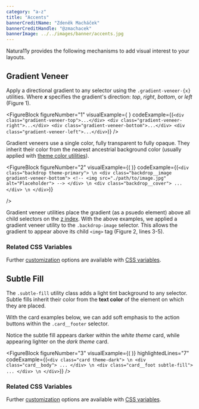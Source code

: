 ```yaml
---
category: "a-z"
title: "Accents"
bannerCreditName: "Zdeněk Macháček"
bannerCreditHandle: "@zmachacek" 
bannerImage: ../../images/banner/accents.jpg
---
```



<TextBlock>

Natura11y provides the following mechanisms to add visual interest to your layouts. 

</TextBlock>

<Divider id="gradientVeneer" />

<TextBlock>

## Gradient Veneer

Apply a directional gradient to any selector using the `.gradient-veneer-{x}` utilities. Where ***x*** specifies the gradient's direction: *top*, *right*, *bottom*, or *left* (Figure 1).
	
</TextBlock>

<FigureBlock
    figureNumber="1"
    visualExample={
        <GradientVeneerDirections />
    }
    codeExample={(`
        <div class="gradient-veneer-top">...</div>
        <div class="gradient-veneer-right">...</div>
        <div class="gradient-veneer-bottom">...</div>
        <div class="gradient-veneer-left">...</div>
    `)}
/>

<TextBlock>

Gradient veneers use a single color, fully transparent to fully opaque. They inherit their color from the nearest ancestrial background color (usually applied with <a href="#1">theme color utilities</a>).

</TextBlock>

<FigureBlock
    figureNumber="2"
    visualExample={(
        <GradientVeneerThemes />
    )}
    codeExample={(`
        <div class="backdrop theme-primary"> \n
            <div class="backdrop__image gradient-veneer-bottom">
                <!-- <img src="./path/to/image.jpg" alt="Placeholder"> -->
            </div> \n
            <div class="backdrop__cover">
                ...
            </div> \n
        </div>
    `)}
    
/>

<TextBlock>

Gradient veneer utilities place the gradient (as a psuedo element) above all child selectors on the <a href="https://developer.mozilla.org/en-US/docs/Web/CSS/z-index" target="_blank">z index</a>. With the above examples, we applied a gradient veneer utility to the `.backdrop-image` selector. This allows the gradient to appear above its child `<img>` tag (Figure 2, lines 3-5).

</TextBlock>

<TextBlock>

### Related CSS Variables

Further <a href="/docs/customization/#customizableCDN">customization</a> options are available with <a href="/docs/customization/#cp_gradient-veneer">CSS variables</a>.
	
</TextBlock>

<Divider id="subtleFill" />

<TextBlock>

## Subtle Fill

The `.subtle-fill` utility class adds a light tint background to any selector. Subtle fills inherit their color from the **text color** of the element on which they are placed.

With the card examples below, we can add soft emphasis to the action buttons within the `.card__footer` selector.

Notice the subtle fill appears darker within the *white theme* card, while appearing lighter on the *dark theme* card.

</TextBlock>

<FigureBlock
    figureNumber="3"
    visualExample={(
        <SubtleFill />
    )}
    highlightedLines="7"
    codeExample={(`
    <div class="card theme-dark"> \n
        <div class="card__body">
            ...
        </div> \n
        <div class="card__foot subtle-fill">
            ...
        </div> \n
    </div>
    `)}
/>

<TextBlock>

### Related CSS Variables

Further <a href="/docs/customization/#customizableCDN">customization</a>
options are available with <a href="/docs/customization/#cp_subtle-fill">CSS variables</a>.

</TextBlock>